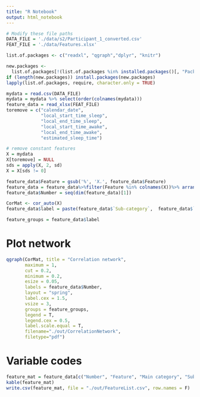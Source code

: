 ```yaml
---
title: "R Notebook"
output: html_notebook
---
```


```r
# Modify these file paths
DATA_FILE = './data/s2/Participant_1_converted.csv'
FEAT_FILE = './data/Features.xlsx'
```


```r
list.of.packages <- c("readxl", "qgraph","dplyr", "knitr")

new.packages <-
  list.of.packages[!(list.of.packages %in% installed.packages()[, "Package"])]
if (length(new.packages)) install.packages(new.packages)
lapply(list.of.packages, require, character.only = TRUE)

mydata = read.csv(DATA_FILE)
mydata = mydata %>% select(order(colnames(mydata)))
feature_data = read_xlsx(FEAT_FILE)
toremove = c("calendar_date", 
             "local_start_time_sleep", 
             "local_end_time_sleep", 
             "local_start_time_awake", 
             "local_end_time_awake", 
             "estimated_sleep_time")

# remove constant features
X = mydata
X[toremove] = NULL
sds = apply(X, 2, sd)
X = X[sds != 0]

feature_data$Feature = gsub('%', 'X.', feature_data$Feature)
feature_data = feature_data%>%filter(Feature %in% colnames(X))%>% arrange(Feature)
feature_data$Number = seq(dim(feature_data)[1])

CorMat <- cor_auto(X)
feature_data$label = paste(feature_data$`Sub-category`,  feature_data$`Main category`, sep = '-')

feature_groups = feature_data$label

```

# Plot network

```r
qgraph(CorMat, title = "Correlation network",
       maximum = 1, 
       cut = 0.2, 
       minimum = 0.2, 
       esize = 0.05, 
       labels = feature_data$Number,
       layout = "spring",  
       label.cex = 1.5,
       vsize = 3,
       groups = feature_groups, 
       legend = T, 
       legend.cex = 0.5,
       label.scale.equal = T, 
       filename="./out/CorrelationNetwork", 
       filetype="pdf")

```

# Variable codes

```r
feature_mat = feature_data[c("Number", "Feature", "Main category", "Sub-category")]
kable(feature_mat)
write.csv(feature_mat, file = "./out/FeatureList.csv", row.names = F)
```